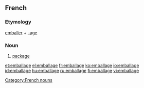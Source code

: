 ==French==
===Etymology===
[[emballer]] + [[-age]]
===Noun===
{{fr-noun|m}}
#[[package]]

[[Category:French nouns]]

[[et:emballage]]
[[el:emballage]]
[[fr:emballage]]
[[ko:emballage]]
[[io:emballage]]
[[id:emballage]]
[[hu:emballage]]
[[ru:emballage]]
[[fi:emballage]]
[[vi:emballage]]